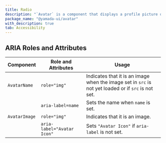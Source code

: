 ```yaml
---
title: Radio
description: "`Avatar` is a component that displays a profile picture or an icon with initials representing a user."
package_name: "@yamada-ui/avatar"
with_description: true
tab: Accessibility
---
```


## ARIA Roles and Attributes

| Component     | Role and Attributes        | Usage                                                                                               |
| ------------- | -------------------------- | --------------------------------------------------------------------------------------------------- |
| `AvatarName`  | `role="img"`               | Indicates that it is an image when the image set in `src` is not yet loaded or if `src` is not set. |
|               | `aria-label=name`          | Sets the name when `name` is set.                                                                   |
| `AvatarImage` | `role="img"`               | Indicates that it is an image.                                                                      |
|               | `aria-label="Avatar Icon"` | Sets `"Avatar Icon"` if `aria-label` is not set.                                                    |
